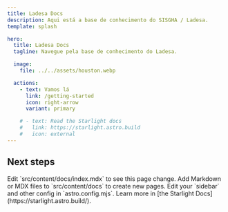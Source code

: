 ```yaml
---
title: Ladesa Docs
description: Aqui está a base de conhecimento do SISGHA / Ladesa.
template: splash

hero:
  title: Ladesa Docs
  tagline: Navegue pela base de conhecimento do Ladesa.

  image:
    file: ../../assets/houston.webp

  actions:
    - text: Vamos lá
      link: /getting-started
      icon: right-arrow
      variant: primary

    # - text: Read the Starlight docs
    #   link: https://starlight.astro.build
    #   icon: external
---
```



## Next steps

<CardGrid stagger>
  <Card title="Update content" icon="pencil">
    Edit `src/content/docs/index.mdx` to see this page change.
  </Card>
  <Card title="Add new content" icon="add-document">
    Add Markdown or MDX files to `src/content/docs` to create new pages.
  </Card>
  <Card title="Configure your site" icon="setting">
    Edit your `sidebar` and other config in `astro.config.mjs`.
  </Card>
  <Card title="Read the docs" icon="open-book">
    Learn more in [the Starlight Docs](https://starlight.astro.build/).
  </Card>
</CardGrid>
